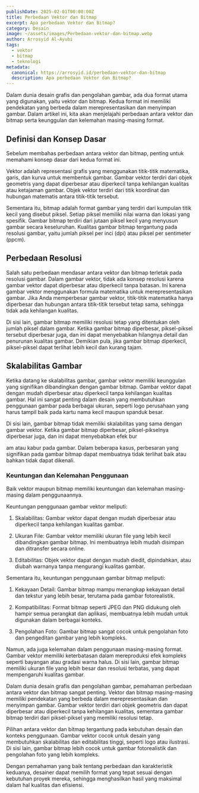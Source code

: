 ```yaml
---
publishDate: 2025-02-01T00:00:00Z
title: Perbedaan Vektor dan Bitmap
excerpt: Apa perbedaan Vektor dan Bitmap?
category: Desain
image: ~/assets/images/Perbedaan-vektor-dan-bitmap.webp
author: Arrosyid Al-Ayubi
tags:
  - vektor
  - bitmap
  - teknologi
metadata:
  canonical: https://arrosyid.id/perbedaan-vektor-dan-bitmap
  description: Apa perbedaan Vektor dan Bitmap?
---
```


Dalam dunia desain grafis dan pengolahan gambar, ada dua format utama yang digunakan, yaitu vektor dan bitmap. Kedua format ini memiliki pendekatan yang berbeda dalam merepresentasikan dan menyimpan gambar. Dalam artikel ini, kita akan menjelajahi perbedaan antara vektor dan bitmap serta keunggulan dan kelemahan masing-masing format.

## Definisi dan Konsep Dasar

Sebelum membahas perbedaan antara vektor dan bitmap, penting untuk memahami konsep dasar dari kedua format ini.

Vektor adalah representasi grafis yang menggunakan titik-titik matematika, garis, dan kurva untuk membentuk gambar. Gambar vektor terdiri dari objek geometris yang dapat diperbesar atau diperkecil tanpa kehilangan kualitas atau ketajaman gambar. Objek vektor terdiri dari titik koordinat dan hubungan matematis antara titik-titik tersebut.

Sementara itu, bitmap adalah format gambar yang terdiri dari kumpulan titik kecil yang disebut piksel. Setiap piksel memiliki nilai warna dan lokasi yang spesifik. Gambar bitmap terdiri dari jutaan piksel kecil yang menyusun gambar secara keseluruhan. Kualitas gambar bitmap tergantung pada resolusi gambar, yaitu jumlah piksel per inci (dpi) atau piksel per sentimeter (ppcm).

## Perbedaan Resolusi

Salah satu perbedaan mendasar antara vektor dan bitmap terletak pada resolusi gambar. Dalam gambar vektor, tidak ada konsep resolusi karena gambar vektor dapat diperbesar atau diperkecil tanpa batasan. Ini karena gambar vektor menggunakan formula matematika untuk merepresentasikan gambar. Jika Anda memperbesar gambar vektor, titik-titik matematika hanya diperbesar dan hubungan antara titik-titik tersebut tetap sama, sehingga tidak ada kehilangan kualitas.

Di sisi lain, gambar bitmap memiliki resolusi tetap yang ditentukan oleh jumlah piksel dalam gambar. Ketika gambar bitmap diperbesar, piksel-piksel tersebut diperbesar juga, dan ini dapat menyebabkan hilangnya detail dan penurunan kualitas gambar. Demikian pula, jika gambar bitmap diperkecil, piksel-piksel dapat terlihat lebih kecil dan kurang tajam.

## Skalabilitas Gambar

Ketika datang ke skalabilitas gambar, gambar vektor memiliki keunggulan yang signifikan dibandingkan dengan gambar bitmap. Gambar vektor dapat dengan mudah diperbesar atau diperkecil tanpa kehilangan kualitas gambar. Hal ini sangat penting dalam desain yang membutuhkan penggunaan gambar pada berbagai ukuran, seperti logo perusahaan yang harus tampil baik pada kartu nama kecil maupun spanduk besar.

Di sisi lain, gambar bitmap tidak memiliki skalabilitas yang sama dengan gambar vektor. Ketika gambar bitmap diperbesar, piksel-pikselnya diperbesar juga, dan ini dapat menyebabkan efek bur

am atau kabur pada gambar. Dalam beberapa kasus, perbesaran yang signifikan pada gambar bitmap dapat membuatnya tidak terlihat baik atau bahkan tidak dapat dikenali.

### Keuntungan dan Kelemahan Penggunaan

Baik vektor maupun bitmap memiliki keuntungan dan kelemahan masing-masing dalam penggunaannya.

Keuntungan penggunaan gambar vektor meliputi:

1. Skalabilitas: Gambar vektor dapat dengan mudah diperbesar atau diperkecil tanpa kehilangan kualitas gambar.

2. Ukuran File: Gambar vektor memiliki ukuran file yang lebih kecil dibandingkan gambar bitmap. Ini membuatnya lebih mudah disimpan dan ditransfer secara online.

3. Editabilitas: Objek vektor dapat dengan mudah diedit, dipindahkan, atau diubah warnanya tanpa mengurangi kualitas gambar.

Sementara itu, keuntungan penggunaan gambar bitmap meliputi:

1. Kekayaan Detail: Gambar bitmap mampu menangkap kekayaan detail dan tekstur yang lebih besar, terutama pada gambar fotorealistik.

2. Kompatibilitas: Format bitmap seperti JPEG dan PNG didukung oleh hampir semua perangkat dan aplikasi, membuatnya lebih mudah untuk digunakan dalam berbagai konteks.

3. Pengolahan Foto: Gambar bitmap sangat cocok untuk pengolahan foto dan pengeditan gambar yang lebih kompleks.

Namun, ada juga kelemahan dalam penggunaan masing-masing format. Gambar vektor memiliki keterbatasan dalam mereproduksi efek kompleks seperti bayangan atau gradasi warna halus. Di sisi lain, gambar bitmap memiliki ukuran file yang lebih besar dan resolusi terbatas, yang dapat mempengaruhi kualitas gambar.

Dalam dunia desain grafis dan pengolahan gambar, pemahaman perbedaan antara vektor dan bitmap sangat penting. Vektor dan bitmap masing-masing memiliki pendekatan yang berbeda dalam merepresentasikan dan menyimpan gambar. Gambar vektor terdiri dari objek geometris dan dapat diperbesar atau diperkecil tanpa kehilangan kualitas, sementara gambar bitmap terdiri dari piksel-piksel yang memiliki resolusi tetap.

Pilihan antara vektor dan bitmap tergantung pada kebutuhan desain dan konteks penggunaan. Gambar vektor cocok untuk desain yang membutuhkan skalabilitas dan editabilitas tinggi, seperti logo atau ilustrasi. Di sisi lain, gambar bitmap lebih cocok untuk gambar fotorealistik dan pengolahan foto yang lebih kompleks.

Dengan pemahaman yang baik tentang perbedaan dan karakteristik keduanya, desainer dapat memilih format yang tepat sesuai dengan kebutuhan proyek mereka, sehingga menghasilkan hasil yang maksimal dalam hal kualitas dan efisiensi.
